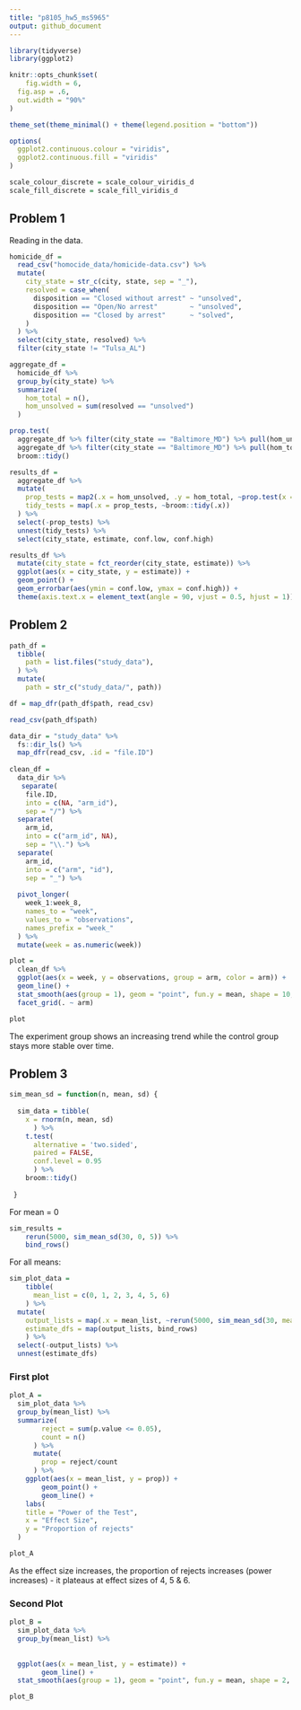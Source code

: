 ```yaml
---
title: "p8105_hw5_ms5965"
output: github_document
---
```


```r
library(tidyverse)
library(ggplot2)

knitr::opts_chunk$set(
	fig.width = 6, 
  fig.asp = .6,
  out.width = "90%"
)

theme_set(theme_minimal() + theme(legend.position = "bottom"))

options(
  ggplot2.continuous.colour = "viridis",
  ggplot2.continuous.fill = "viridis"
)

scale_colour_discrete = scale_colour_viridis_d
scale_fill_discrete = scale_fill_viridis_d
```


## Problem 1

Reading in the data.

```r
homicide_df = 
  read_csv("homocide_data/homicide-data.csv") %>% 
  mutate(
    city_state = str_c(city, state, sep = "_"),
    resolved = case_when(
      disposition == "Closed without arrest" ~ "unsolved",
      disposition == "Open/No arrest"        ~ "unsolved",
      disposition == "Closed by arrest"      ~ "solved",
    )
  ) %>% 
  select(city_state, resolved) %>% 
  filter(city_state != "Tulsa_AL")
```


```r
aggregate_df = 
  homicide_df %>% 
  group_by(city_state) %>% 
  summarize(
    hom_total = n(),
    hom_unsolved = sum(resolved == "unsolved")
  )
```


```r
prop.test(
  aggregate_df %>% filter(city_state == "Baltimore_MD") %>% pull(hom_unsolved), 
  aggregate_df %>% filter(city_state == "Baltimore_MD") %>% pull(hom_total)) %>% 
  broom::tidy()
```


```r
results_df = 
  aggregate_df %>% 
  mutate(
    prop_tests = map2(.x = hom_unsolved, .y = hom_total, ~prop.test(x = .x, n = .y)),
    tidy_tests = map(.x = prop_tests, ~broom::tidy(.x))
  ) %>% 
  select(-prop_tests) %>% 
  unnest(tidy_tests) %>% 
  select(city_state, estimate, conf.low, conf.high)
```


```r
results_df %>% 
  mutate(city_state = fct_reorder(city_state, estimate)) %>% 
  ggplot(aes(x = city_state, y = estimate)) +
  geom_point() + 
  geom_errorbar(aes(ymin = conf.low, ymax = conf.high)) + 
  theme(axis.text.x = element_text(angle = 90, vjust = 0.5, hjust = 1))
```


## Problem 2

```r
path_df = 
  tibble(
    path = list.files("study_data"),
  ) %>% 
  mutate(
    path = str_c("study_data/", path)) 

df = map_dfr(path_df$path, read_csv)

read_csv(path_df$path)
```


```r
data_dir = "study_data" %>% 
  fs::dir_ls() %>% 
  map_dfr(read_csv, .id = "file.ID")
 
clean_df = 
  data_dir %>% 
   separate(
    file.ID,
    into = c(NA, "arm_id"),
    sep = "/") %>% 
  separate(
    arm_id,
    into = c("arm_id", NA),
    sep = "\\.") %>% 
  separate(
    arm_id,
    into = c("arm", "id"),
    sep = "_") %>% 
  
  pivot_longer(
    week_1:week_8,
    names_to = "week",
    values_to = "observations",
    names_prefix = "week_"
  ) %>% 
  mutate(week = as.numeric(week))
```


```r
plot = 
  clean_df %>% 
  ggplot(aes(x = week, y = observations, group = arm, color = arm)) +
  geom_line() + 
  stat_smooth(aes(group = 1), geom = "point", fun.y = mean, shape = 10, size = 1) + 
  facet_grid(. ~ arm) 

plot
```

The experiment group shows an increasing trend while the control group stays more stable over time. 


## Problem 3

```r
sim_mean_sd = function(n, mean, sd) {
 
  sim_data = tibble(
    x = rnorm(n, mean, sd)
      ) %>% 
    t.test(
      alternative = 'two.sided', 
      paired = FALSE, 
      conf.level = 0.95
      ) %>% 
    broom::tidy()
  
 }
```

For mean = 0

```r
sim_results = 
    rerun(5000, sim_mean_sd(30, 0, 5)) %>% 
    bind_rows()
```

For all means:

```r
sim_plot_data =
    tibble(
      mean_list = c(0, 1, 2, 3, 4, 5, 6)
    ) %>% 
  mutate(
    output_lists = map(.x = mean_list, ~rerun(5000, sim_mean_sd(30, mean = .x, sd = 5))),
    estimate_dfs = map(output_lists, bind_rows)
    ) %>% 
  select(-output_lists) %>% 
  unnest(estimate_dfs)

```

### First plot

```r
plot_A = 
  sim_plot_data %>% 
  group_by(mean_list) %>% 
  summarize(
        reject = sum(p.value <= 0.05),
        count = n()
      ) %>% 
      mutate(
        prop = reject/count
      ) %>% 
    ggplot(aes(x = mean_list, y = prop)) +
        geom_point() +
        geom_line() +
    labs(
    title = "Power of the Test", 
    x = "Effect Size", 
    y = "Proportion of rejects"
  ) 

plot_A

```

As the effect size increases, the proportion of rejects increases (power increases) - it plateaus at effect sizes of 4, 5 & 6. 

### Second Plot

```r
plot_B = 
  sim_plot_data %>% 
  group_by(mean_list) %>% 
  
  
  ggplot(aes(x = mean_list, y = estimate)) +
        geom_line() + 
  stat_smooth(aes(group = 1), geom = "point", fun.y = mean, shape = 2, size = 1)

plot_B

```


